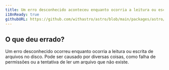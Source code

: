 ```yaml
---
title: Um erro desconhecido aconteceu enquanto ocorria a leitura ou escrita de arquivos no disco.
i18nReady: true
githubURL: https://github.com/withastro/astro/blob/main/packages/astro/src/core/errors/errors-data.ts
---
```


## O que deu errado?
Um erro desconhecido ocorreu enquanto ocorria a leitura ou escrita de arquivos no disco. Pode ser causado por diversas coisas, como falha de permissões ou a tentativa de ler um arquivo que não existe.
